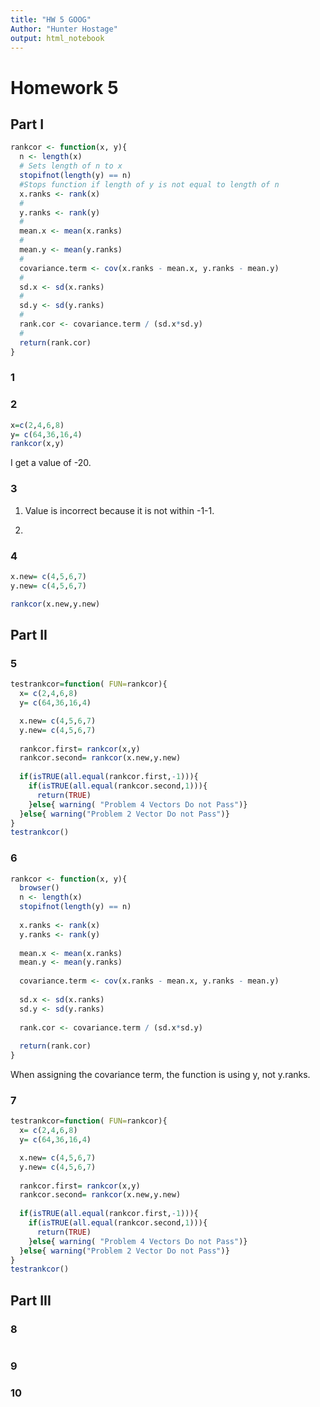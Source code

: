 ```yaml
---
title: "HW 5 GOOG"
Author: "Hunter Hostage"
output: html_notebook
---
```

# Homework 5

## Part I
```r
rankcor <- function(x, y){
  n <- length(x)
  # Sets length of n to x
  stopifnot(length(y) == n)
  #Stops function if length of y is not equal to length of n
  x.ranks <- rank(x)
  #
  y.ranks <- rank(y)
  #
  mean.x <- mean(x.ranks)
  #
  mean.y <- mean(y.ranks)
  #
  covariance.term <- cov(x.ranks - mean.x, y.ranks - mean.y)
  #
  sd.x <- sd(x.ranks)
  #
  sd.y <- sd(y.ranks)
  #
  rank.cor <- covariance.term / (sd.x*sd.y)
  #
  return(rank.cor)
}
```

### 1


### 2
```r
x=c(2,4,6,8)
y= c(64,36,16,4)
rankcor(x,y)
```
I get a value of -20. 

### 3
1. Value is incorrect because it is not within -1-1. 

2.

### 4
```r
x.new= c(4,5,6,7)
y.new= c(4,5,6,7)

rankcor(x.new,y.new)
```


## Part II

### 5
```r
testrankcor=function( FUN=rankcor){
  x= c(2,4,6,8)
  y= c(64,36,16,4)

  x.new= c(4,5,6,7)
  y.new= c(4,5,6,7)
  
  rankcor.first= rankcor(x,y)
  rankcor.second= rankcor(x.new,y.new)
  
  if(isTRUE(all.equal(rankcor.first,-1))){
    if(isTRUE(all.equal(rankcor.second,1))){
      return(TRUE)
    }else{ warning( "Problem 4 Vectors Do not Pass")}
  }else{ warning("Problem 2 Vector Do not Pass")}
}
testrankcor()
```

### 6
```r
rankcor <- function(x, y){
  browser()
  n <- length(x)
  stopifnot(length(y) == n)
  
  x.ranks <- rank(x)
  y.ranks <- rank(y)
  
  mean.x <- mean(x.ranks)
  mean.y <- mean(y.ranks)
  
  covariance.term <- cov(x.ranks - mean.x, y.ranks - mean.y)
  
  sd.x <- sd(x.ranks)
  sd.y <- sd(y.ranks)
  
  rank.cor <- covariance.term / (sd.x*sd.y)
  
  return(rank.cor)
}
```
When assigning the covariance term, the function is using y, not y.ranks.

### 7
```r
testrankcor=function( FUN=rankcor){
  x= c(2,4,6,8)
  y= c(64,36,16,4)

  x.new= c(4,5,6,7)
  y.new= c(4,5,6,7)
  
  rankcor.first= rankcor(x,y)
  rankcor.second= rankcor(x.new,y.new)
  
  if(isTRUE(all.equal(rankcor.first,-1))){
    if(isTRUE(all.equal(rankcor.second,1))){
      return(TRUE)
    }else{ warning( "Problem 4 Vectors Do not Pass")}
  }else{ warning("Problem 2 Vector Do not Pass")}
}
testrankcor()
```

## Part III

### 8
```r

```

### 9

### 10
